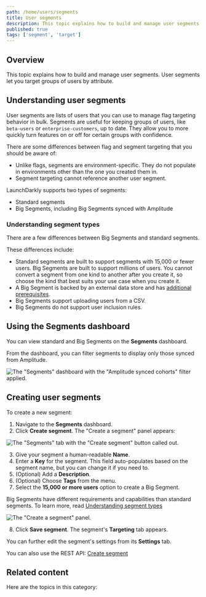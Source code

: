 ```yaml
---
path: /home/users/segments
title: User segments
description: This topic explains how to build and manage user segments. User segments let you target groups of users by attribute.
published: true
tags: ['segment', 'target']
---
```


## Overview

This topic explains how to build and manage user segments. User segments let you target groups of users by attribute.

## Understanding user segments

User segments are lists of users that you can use to manage flag targeting behavior in bulk. Segments are useful for keeping groups of users, like `beta-users` or `enterprise-customers`, up to date. They allow you to more quickly turn features on or off for certain groups with confidence.

There are some differences between flag and segment targeting that you should be aware of:

- Unlike flags, segments are environment-specific. They do not populate in environments other than the one you created them in.
- Segment targeting cannot reference another user segment.

LaunchDarkly supports two types of segments:

* Standard segments
* Big Segments, including Big Segments synced with Amplitude

### Understanding segment types

There are a few differences between Big Segments and standard segments.

These differences include:

* Standard segments are built to support segments with 15,000 or fewer users. Big Segments are built to support millions of users. You cannot convert a segment from one kind to another after you create it, so choose the kind that best suits your use case when you create it.
* A Big Segment is backed by an external data store and has [additional prerequisites](/home/users/big-segments#prerequisites).
* Big Segments support uploading users from a CSV.
* Big Segments do not support user inclusion rules.

## Using the Segments dashboard

You can view standard and Big Segments on the **Segments** dashboard.

From the dashboard, you can filter segments to display only those synced from Amplitude.

![The "Segments" dashboard with the "Amplitude synced cohorts" filter applied.](segments-dashboard-amplitude-filter.png)

## Creating user segments

To create a new segment:

1. Navigate to the **Segments** dashboard.
2. Click **Create segment**. The "Create a segment" panel appears:

![The "Segments" tab with the "Create segment" button called out.](segments-new-callout.png)


3. Give your segment a human-readable **Name**.
4. Enter a **Key** for the segment. This field auto-populates based on the segment name, but you can change it if you need to.
5. (Optional) Add a **Description**.
6. (Optional) Choose **Tags** from the menu.
7. Select the **15,000 or more users** option to create a Big Segment.

Big Segments have different requirements and capabilities than standard segments. To learn more, read [Understanding segment types](#understanding-segment-types)

![The "Create a segment" panel.](segments-create.png)

8. Click **Save segment**. The segment's **Targeting** tab appears.

You can further edit the segment's settings from its **Settings** tab.

<LearnMore>

You can also use the REST API: [Create segment](https://apidocs.launchdarkly.com/tag/Segments#operation/postSegment)

</LearnMore>

## Related content

Here are the topics in this category:
<ChildPageList path="/home/users/segments" unsorted="true" />

